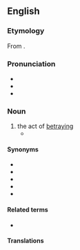 ==English==

===Etymology===
From {{suffix|en|betray|al}}.

===Pronunciation===
* {{IPA|en|/bɪˈtɹeɪəl/}}
* {{audio|en|LL-Q1860 (eng)-Vealhurl-betrayal.wav|Audio (Southern England)}}
* {{rhymes|en|eɪəl|s=3}}

===Noun===
{{en-noun|~}}

# the act of [[betray]]ing
#* {{quote-book
|en
|year=2005
|last=Helms
|first=Jesse
|authorlink=Jesse Helms
|chapter=
|title=Here's Where I Stand: A Memoir
|url=https://archive.org/details/hereswhereistand0000helm/
|location=[[New York]]
|publisher={{w|Random House}}
|ISBN=0-375-50884-8
|LCCN=2005042795
|OCLC=835465798
|page=106
|pageurl=https://archive.org/details/hereswhereistand0000helm/page/106/
|text=The '''betrayal''' of our friends in Taiwan began with President Carter’s decision to terminate the mutual defense treaty with Taiwan that Congress had ratified in 1954.}}

====Synonyms====
* {{l|en|perfidiousness}}
* {{l|en|perfidy}}
* {{l|en|treacherousness}}
* {{l|en|treachery}}
* {{l|en|treason}}

====Related terms====
* {{l|en|betray}}

====Translations====
{{trans-see|treason}}